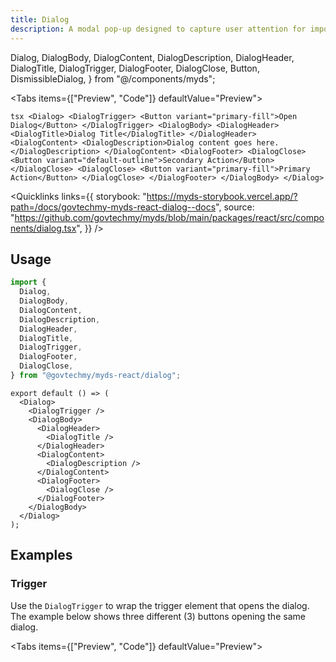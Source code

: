 ```yaml
---
title: Dialog
description: A modal pop-up designed to capture user attention for important actions or messages. It consists of three main components, which are Header, Content, and Footer.
---
```


  Dialog,
  DialogBody,
  DialogContent,
  DialogDescription,
  DialogHeader,
  DialogTitle,
  DialogTrigger,
  DialogFooter,
  DialogClose,
  Button,
  DismissibleDialog,
} from "@/components/myds";

<Tabs items={["Preview", "Code"]} defaultValue="Preview">
  <Tab value="Preview" className="not-prose flex justify-center">
    <Dialog>
      <DialogTrigger>
        <Button variant="primary-fill">Open Dialog</Button>
      </DialogTrigger>
      <DialogBody>
        <DialogHeader>
          <DialogTitle>Dialog Title</DialogTitle>
        </DialogHeader>
        <DialogContent>
          <DialogDescription>Dialog content goes here.</DialogDescription>
        </DialogContent>
        <DialogFooter>
          <DialogClose>
            <Button variant="default-outline">Secondary Action</Button>
          </DialogClose>
          <DialogClose>
            <Button variant="primary-fill">Primary Action</Button>
          </DialogClose>
        </DialogFooter>
      </DialogBody>
    </Dialog>
  </Tab>
  <Tab value="Code">
    ```tsx
    <Dialog>
      <DialogTrigger>
        <Button variant="primary-fill">Open Dialog</Button>
      </DialogTrigger>
      <DialogBody>
        <DialogHeader>
          <DialogTitle>Dialog Title</DialogTitle>
        </DialogHeader>
        <DialogContent>
          <DialogDescription>Dialog content goes here.</DialogDescription>
        </DialogContent>
        <DialogFooter>
          <DialogClose>
            <Button variant="default-outline">Secondary Action</Button>
          </DialogClose>
          <DialogClose>
            <Button variant="primary-fill">Primary Action</Button>
          </DialogClose>
        </DialogFooter>
      </DialogBody>
    </Dialog>
    ```
  </Tab>
</Tabs>

<Quicklinks
  links={{
    storybook:
      "https://myds-storybook.vercel.app/?path=/docs/govtechmy-myds-react-dialog--docs",
    source:
      "https://github.com/govtechmy/myds/blob/main/packages/react/src/components/dialog.tsx",
  }}
/>

## Usage

```ts copy title="Import"
import {
  Dialog,
  DialogBody,
  DialogContent,
  DialogDescription,
  DialogHeader,
  DialogTitle,
  DialogTrigger,
  DialogFooter,
  DialogClose,
} from "@govtechmy/myds-react/dialog";
```

```tsx copy title="Anatomy"
export default () => (
  <Dialog>
    <DialogTrigger />
    <DialogBody>
      <DialogHeader>
        <DialogTitle />
      </DialogHeader>
      <DialogContent>
        <DialogDescription />
      </DialogContent>
      <DialogFooter>
        <DialogClose />
      </DialogFooter>
    </DialogBody>
  </Dialog>
);
```

## Examples

### Trigger

Use the `DialogTrigger` to wrap the trigger element that opens the dialog. The example below shows three different (3) buttons opening the same dialog.

<Tabs items={["Preview", "Code"]} defaultValue="Preview">
  <Tab value="Preview">
    <div className="not-prose flex flex-col items-center gap-3">
      <Dialog>
        <DialogTrigger>
          <Button variant="primary-fill">Open Dialog 1</Button>
        </DialogTrigger>
        <DialogTrigger>
          <Button variant="primary-outline">Open Dialog 2</Button>
        </DialogTrigger>
        <DialogTrigger>
          <Button variant="primary-ghost">Open Dialog 3</Button>
        </DialogTrigger>

      <DialogBody>
        <DialogHeader>
          <DialogTitle>Dialog Title</DialogTitle>
        </DialogHeader>
        <DialogContent>
          <DialogDescription>Dialog content goes here.</DialogDescription>
        </DialogContent>
        <DialogFooter>
          <DialogClose>
            <Button variant="default-outline">Secondary Action</Button>
          </DialogClose>
          <DialogClose>
            <Button variant="primary-fill">Primary Action</Button>
          </DialogClose>
        </DialogFooter>
      </DialogBody>
    </Dialog>
    </div>

  </Tab>
  <Tab value="Code">
    ```tsx
    <Dialog>
      <DialogTrigger>
        <Button variant="primary-fill">Open Dialog 1</Button>
      </DialogTrigger>
      <DialogTrigger>
        <Button variant="primary-outline">Open Dialog 2</Button>
      </DialogTrigger>
      <DialogTrigger>
        <Button variant="primary-ghost">Open Dialog 3</Button>
      </DialogTrigger>

      <DialogBody>
        <DialogHeader>
          <DialogTitle>Dialog Title</DialogTitle>
        </DialogHeader>
        <DialogContent>
          <DialogDescription>Dialog content goes here.</DialogDescription>
        </DialogContent>
        <DialogFooter>
          <DialogClose>
            <Button variant="default-outline">Secondary Action</Button>
          </DialogClose>
          <DialogClose>
            <Button variant="primary-fill">Primary Action</Button>
          </DialogClose>
        </DialogFooter>
      </DialogBody>
    </Dialog>
    ```

  </Tab>
</Tabs>

### Uncontrolled vs Controlled State

To use the dialog in an uncontrolled state, set the `defaultOpen` prop to the initial state of the dialog.

To use the dialog in the controlled state, utilize the `open` and `onOpenChange` prop to handle the state programmatically.

<Tabs items={["Preview", "Code"]} defaultValue="Preview">
  <Tab value="Preview">
    <div className="not-prose flex flex-col gap-3 items-center">
        <div>
            Uncontrolled
            <Dialog defaultOpen={false}>
              <DialogTrigger>
                <Button variant="primary-fill">Open Dialog (Uncontrolled)</Button>
              </DialogTrigger>
      
            <DialogBody>
              <DialogHeader>
                <DialogTitle>Dialog Title</DialogTitle>
              </DialogHeader>
              <DialogContent>
                <DialogDescription>Dialog content goes here.</DialogDescription>
              </DialogContent>
              <DialogFooter>
                <DialogClose>
                  <Button variant="default-outline">Secondary Action</Button>
                </DialogClose>
                <DialogClose>
                  <Button variant="primary-fill">Primary Action</Button>
                </DialogClose>
              </DialogFooter>
            </DialogBody>
          </Dialog>
        </div>
        <div>
            Controlled
            <Dialog open={false}>
              <DialogTrigger>
                <Button variant="primary-fill">Open Dialog (Controlled)</Button>
              </DialogTrigger>
      
            <DialogBody>
              <DialogHeader>
                <DialogTitle>Dialog Title</DialogTitle>
              </DialogHeader>
              <DialogContent>
                <DialogDescription>Dialog content goes here.</DialogDescription>
              </DialogContent>
              <DialogFooter>
                <DialogClose>
                  <Button variant="default-outline">Secondary Action</Button>
                </DialogClose>
                <DialogClose>
                  <Button variant="primary-fill">Primary Action</Button>
                </DialogClose>
              </DialogFooter>
            </DialogBody>
          </Dialog>
        </div>
    </div>

  </Tab>
  <Tab value="Code">
    ```tsx
    // Uncontrolled state
    <Dialog defaultOpen={false}>
      <DialogTrigger>
        <Button variant="primary-fill">Open Dialog (Uncontrolled)</Button>
      </DialogTrigger>
      <DialogBody>
        <DialogHeader>
          <DialogTitle>Dialog Title</DialogTitle>
        </DialogHeader>
        <DialogContent>
          <DialogDescription>Dialog content goes here.</DialogDescription>
        </DialogContent>
        <DialogFooter>
          <DialogClose>
            <Button variant="default-outline">Secondary Action</Button>
          </DialogClose>
          <DialogClose>
            <Button variant="primary-fill">Primary Action</Button>
          </DialogClose>
        </DialogFooter>
      </DialogBody>
    </Dialog>

    // Controlled state
    <Dialog open={false}>
      <DialogTrigger>
        <Button variant="primary-fill">Open Dialog (Controlled)</Button>
      </DialogTrigger>
      <DialogBody>
        <DialogHeader>
          <DialogTitle>Dialog Title</DialogTitle>
        </DialogHeader>
        <DialogContent>
          <DialogDescription>Dialog content goes here.</DialogDescription>
        </DialogContent>
        <DialogFooter>
          <DialogClose>
            <Button variant="default-outline">Secondary Action</Button>
          </DialogClose>
          <DialogClose>
            <Button variant="primary-fill">Primary Action</Button>
          </DialogClose>
        </DialogFooter>
      </DialogBody>
    </Dialog>
    ```

  </Tab>
</Tabs>

### Dismissible

To prevent users from dismissing the dialog, set the `dismissible` prop to `false` at `DialogBody`. By default, the dialog is dismissible.

You can attach a callback function to the `onDismiss` prop to handle the dismiss event.

<Tabs items={["Preview", "Code"]} defaultValue="Preview">
  <Tab value="Preview">
    <div className="not-prose space-y-2 flex flex-col items-center">
      <DismissibleDialog />

    </div>

  </Tab>
  <Tab value="Code">
    ```tsx
    <Dialog>
      <DialogTrigger>
        <Button variant="primary-fill">Open Dialog (Uncontrolled)</Button>
      </DialogTrigger>

      <DialogBody
        dismissible={true}
        onDismiss={() => alert("Dialog dismissed...")}
      >
        <DialogHeader>
          <DialogTitle>Dialog Title</DialogTitle>
        </DialogHeader>
        <DialogContent>
          <DialogDescription>Dialog content goes here.</DialogDescription>
        </DialogContent>
        <DialogFooter>
          <DialogClose>
            <Button variant="default-outline">Secondary Action</Button>
          </DialogClose>
          <DialogClose>
            <Button variant="primary-fill">Primary Action</Button>
          </DialogClose>
        </DialogFooter>
      </DialogBody>
    </Dialog>
    ```

  </Tab>
</Tabs>

### Border

Border can be added to the `DialogHeader` and `DialogFooter` by setting the `border` prop to `true`.

<Tabs items={["Preview", "Code"]} defaultValue="Preview">
  <Tab value="Preview">
    <div className="not-prose flex justify-center">
     <Dialog>
      <DialogTrigger>
        <Button variant="primary-fill">Open Bordered Dialog</Button>
      </DialogTrigger>

      <DialogBody>
        <DialogHeader border>
          <DialogTitle>Dialog Title</DialogTitle>
        </DialogHeader>
        <DialogContent>
          <DialogDescription>Dialog content goes here.</DialogDescription>
        </DialogContent>
        <DialogFooter border>
          <DialogClose>
            <Button variant="default-outline">Secondary Action</Button>
          </DialogClose>
          <DialogClose>
            <Button variant="primary-fill">Primary Action</Button>
          </DialogClose>
        </DialogFooter>
      </DialogBody>
    </Dialog>
    </div>

  </Tab>
  <Tab value="Code">
    ```tsx
    <Dialog>
      <DialogTrigger>
        <Button variant="primary-fill">Open Bordered Dialog</Button>
      </DialogTrigger>
      <DialogBody>
        <DialogHeader border>
          <DialogTitle>Dialog Title</DialogTitle>
        </DialogHeader>
        <DialogContent>
          <DialogDescription>Dialog content goes here.</DialogDescription>
        </DialogContent>
        <DialogFooter border>
          <DialogClose>
            <Button variant="default-outline">Secondary Action</Button>
          </DialogClose>
          <DialogClose>
            <Button variant="primary-fill">Primary Action</Button>
          </DialogClose>
        </DialogFooter>
      </DialogBody>
    </Dialog>
    ```

  </Tab>
</Tabs>

### Alignment

You can set `align` to `DialogFooter` to align the children to the `start`, `end`, or `full` width of the dialog. By default, the alignment is set to `end`.

<Tabs items={["Preview", "Code"]} defaultValue="Preview">
  <Tab value="Preview">
    <div className="not-prose flex justify-center gap-3">
      <div>
        Start
        <Dialog>
          <DialogTrigger>
            <Button variant="primary-fill">Align Dialog (start)</Button>
          </DialogTrigger>
          <DialogBody>
            <DialogHeader border>
              <DialogTitle>Dialog Title</DialogTitle>
            </DialogHeader>
            <DialogContent>
              <DialogDescription>Dialog content goes here.</DialogDescription>
            </DialogContent>
            <DialogFooter border align="start">
              <DialogClose>
                <Button variant="default-outline">Secondary Action</Button>
              </DialogClose>
              <DialogClose>
                <Button variant="primary-fill">Primary Action</Button>
              </DialogClose>
            </DialogFooter>
          </DialogBody>
        </Dialog>
      </div>
      <div>
        Full
        <Dialog>
          <DialogTrigger>
            <Button variant="primary-fill">Align Dialog (full)</Button>
          </DialogTrigger>
          <DialogBody>
            <DialogHeader border>
              <DialogTitle>Dialog Title</DialogTitle>
            </DialogHeader>
            <DialogContent>
              <DialogDescription>Dialog content goes here.</DialogDescription>
            </DialogContent>
            <DialogFooter border align="full">
              <DialogClose>
                <Button variant="default-outline">Secondary Action</Button>
              </DialogClose>
              <DialogClose>
                <Button variant="primary-fill">Primary Action</Button>
              </DialogClose>
            </DialogFooter>
          </DialogBody>
        </Dialog>
      </div>
      <div>
        End
        <Dialog>
          <DialogTrigger>
            <Button variant="primary-fill">Align Dialog (end)</Button>
          </DialogTrigger>
          <DialogBody>
            <DialogHeader border>
              <DialogTitle>Dialog Title</DialogTitle>
            </DialogHeader>
            <DialogContent>
              <DialogDescription>Dialog content goes here.</DialogDescription>
            </DialogContent>
            <DialogFooter border align="end">
              <DialogClose>
                <Button variant="default-outline">Secondary Action</Button>
              </DialogClose>
              <DialogClose>
                <Button variant="primary-fill">Primary Action</Button>
              </DialogClose>
            </DialogFooter>
          </DialogBody>
        </Dialog>
      </div>
    </div>

  </Tab>
  <Tab value="Code">
```tsx
// Start
<Dialog>
  <DialogTrigger>
    <Button variant="primary-fill">Align Dialog (start)</Button>
  </DialogTrigger>
  <DialogBody>
    <DialogHeader border>
      <DialogTitle>Dialog Title</DialogTitle>
    </DialogHeader>
    <DialogContent>
      <DialogDescription>Dialog content goes here.</DialogDescription>
    </DialogContent>
    <DialogFooter border align="start">
      <DialogClose>
        <Button variant="default-outline">Secondary Action</Button>
      </DialogClose>
      <DialogClose>
        <Button variant="primary-fill">Primary Action</Button>
      </DialogClose>
    </DialogFooter>
  </DialogBody>
</Dialog>

// Full

<Dialog>
  <DialogTrigger>
    <Button variant="primary-fill">Align Dialog (full)</Button>
  </DialogTrigger>
  <DialogBody>
    <DialogHeader border>
      <DialogTitle>Dialog Title</DialogTitle>
    </DialogHeader>
    <DialogContent>
      <DialogDescription>Dialog content goes here.</DialogDescription>
    </DialogContent>
    <DialogFooter border align="full">
      <DialogClose>
        <Button variant="default-outline">Secondary Action</Button>
      </DialogClose>
      <DialogClose>
        <Button variant="primary-fill">Primary Action</Button>
      </DialogClose>
    </DialogFooter>
  </DialogBody>
</Dialog>

// End

<Dialog>
  <DialogTrigger>
    <Button variant="primary-fill">Align Dialog (end)</Button>
  </DialogTrigger>
  <DialogBody>
    <DialogHeader border>
      <DialogTitle>Dialog Title</DialogTitle>
    </DialogHeader>
    <DialogContent>
      <DialogDescription>Dialog content goes here.</DialogDescription>
    </DialogContent>
    <DialogFooter border align="end">
      <DialogClose>
        <Button variant="default-outline">Secondary Action</Button>
      </DialogClose>
      <DialogClose>
        <Button variant="primary-fill">Primary Action</Button>
      </DialogClose>
    </DialogFooter>
  </DialogBody>
</Dialog>
```

  </Tab>
</Tabs>

### Action

You can add special actions to the dialog by utilising the `action` prop on the `DialogFooter`.

<Tabs items={["Preview", "Code"]} defaultValue="Preview">
  <Tab value="Preview">
    <div className="not-prose flex justify-center gap-3">
    <Dialog>
      <DialogTrigger>
        <Button variant="primary-fill">Additional Action Dialog</Button>
      </DialogTrigger>
      <DialogBody>
        <DialogHeader border>
          <DialogTitle>Dialog Title</DialogTitle>
        </DialogHeader>
        <DialogContent>
          <DialogDescription>Dialog content goes here.</DialogDescription>
        </DialogContent>
        <DialogFooter action={<Button variant="primary-ghost">Tertiary</Button>}>
          <DialogClose>
            <Button variant="default-outline">Secondary Action</Button>
          </DialogClose>
          <DialogClose>
            <Button variant="primary-fill">Primary Action</Button>
          </DialogClose>
        </DialogFooter>
      </DialogBody>
    </Dialog>
    </div>

  </Tab>
  <Tab value="Code">
```tsx
  <Dialog>
    <DialogTrigger>
      <Button variant="primary-fill">Additional Action Dialog</Button>
    </DialogTrigger>
    <DialogBody>
      <DialogHeader border>
        <DialogTitle>Dialog Title</DialogTitle>
      </DialogHeader>
      <DialogContent>
        <DialogDescription>Dialog content goes here.</DialogDescription>
      </DialogContent>
      <DialogFooter action={<Button variant="primary-ghost">Tertiary</Button>}>
        <DialogClose>
          <Button variant="default-outline">Secondary Action</Button>
        </DialogClose>
        <DialogClose>
          <Button variant="primary-fill">Primary Action</Button>
        </DialogClose>
      </DialogFooter>
    </DialogBody>
  </Dialog>
```
  </Tab>
</Tabs>

## Props

### Dialog

<TypeTable
  type={{
    open: {
      description: "State of the dialog (controlled)",
      type: "boolean",
      default: "false",
    },
    defaultOpen: {
      description: "Initial state of the dialog (uncontrolled)",
      type: "boolean",
      default: "false",
    },
    onOpenChange: {
      description: "Change event listener (controlled)",
      type: "(open: boolean) => void",
    },
  }}
/>

### DialogBody

<TypeTable
  type={{
    dismissible: {
      description: "Whether the dialog can be dismissed",
      type: "boolean",
      default: "true",
    },
    hideClose: {
      description: "Hide the default dismiss button",
      type: "boolean",
      default: "false",
    },
    onDismiss: {
      description: "Change event listener for dismiss event",
      type: "() => void",
    },
  }}
/>

### DialogHeader

<TypeTable
  type={{
    border: {
      description: "Whether the dialog header has border",
      type: "boolean",
      default: "false",
    },
  }}
/>

### DialogFooter

<TypeTable
  type={{
    border: {
      description: "Whether the dialog footer has border",
      type: "boolean",
      default: "false",
    },
    align: {
      description: "Aligns the layout of the content",
      type: "start | end | full",
      default: "end",
    },
    action: {
      description: "Additional action to be added to the footer",
      type: "ReactNode",
    },
  }}
/>
